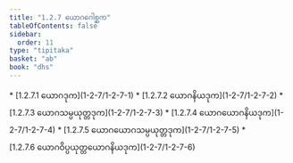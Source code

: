 ```yaml
---
title: "1.2.7 ယောဂဂေါစ္ဆက"
tableOfContents: false
sidebar:
  order: 11
type: "tipitaka"
basket: "ab"
book: "dhs"
---
```



<DynamicBreadcrumb />



<TableOfContents book="dhs" section="1.2.7">
* [1.2.7.1 ယောဂဒုက](1-2-7/1-2-7-1)
* [1.2.7.2 ယောဂနိယဒုက](1-2-7/1-2-7-2)
* [1.2.7.3 ယောဂသမ္ပယုတ္တဒုက](1-2-7/1-2-7-3)
* [1.2.7.4 ယောဂယောဂနိယဒုက](1-2-7/1-2-7-4)
* [1.2.7.5 ယောဂယောဂသမ္ပယုတ္တဒုက](1-2-7/1-2-7-5)
* [1.2.7.6 ယောဂဝိပ္ပယုတ္တယောဂနိယဒုက](1-2-7/1-2-7-6)
</TableOfContents>